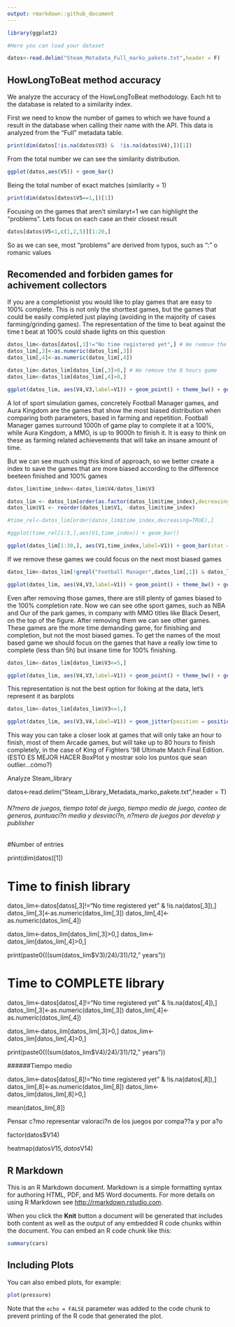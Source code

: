 ```yaml
---
output: rmarkdown::github_document
---
```


```r
library(ggplot2)

#Here you can load your dataset

datos<-read.delim("Steam_Metadata_Full_marko_pakete.txt",header = F)

```

## HowLongToBeat method accuracy 

We analyze the accuracy of the HowLongToBeat methodology. Each hit to the database is related to a similarity index. 

First we need to know the number of games to which we have found a result in the database when calling their name with the API. This data is analyzed from the "Full" metadata table.


```r
print(dim(datos[!is.na(datos$V3) &  !is.na(datos$V4),])[1])
```

From the total number we can see the similarity distribution.

```r
ggplot(datos,aes(V5)) + geom_bar()
```

Being the total number of exact matches (similarity = 1)

```r
print(dim(datos[datos$V5==1,])[1])
```

Focusing on the games that aren't similaryt=1 we can highlight the "problems". Lets focus on each case an their closest result

```r
datos[datos$V5<1,c(1,2,5)][1:20,]
```

So as we can see, most "problems" are derived from typos, such as ":" o romanic values

## Recomended and forbiden games for achivement collectors

If you are a completionist you would like to play games that are easy to 100% complete. This is not only the shorttest games, but the games that could be easily completed just playing (avoiding in the majority of cases farming/grinding games). The representation of the time to beat against the time t beat at 100% could shade lights on this question

```r
datos_lim<-datos[datos[,3]!="No time registered yet",] # We remove the entries with not time regisrered yet
datos_lim[,3]<-as.numeric(datos_lim[,3]) 
datos_lim[,4]<-as.numeric(datos_lim[,4])

datos_lim<-datos_lim[datos_lim[,3]>0,] # We remove the 0 hours game
datos_lim<-datos_lim[datos_lim[,4]>0,]

ggplot(datos_lim, aes(V4,V3,label=V1)) + geom_point() + theme_bw() + geom_text(hjust=0, vjust=0) + ylab("Tiempo pasartelo (h)") + xlab("Tiempo completarlo 100% (h)")
```

A lot of sport simulation games, concretely Football Manager games, and Aura Kingdom are the games that show the most biased distribution when comparing both parameters, based in farming and repetition. Football Manager games surround 1000h of game play to complete it at a 100%, while Aura Kingdom, a MMO, is up to 9000h to finish it. It is easy to think on these as farming related achievements that will take an insane amount of time.

But we can see much using this kind of approach, so we better create a index to save the games that are more biased according to the difference beeteen finished and 100% games

```r
datos_lim$time_index<-datos_lim$V4/datos_lim$V3

datos_lim <- datos_lim[order(as.factor(datos_lim$time_index),decreasing = T),]
datos_lim$V1 <- reorder(datos_lim$V1, -datos_lim$time_index)

#time_rel<-datos_lim[order(datos_lim$time_index,decreasing=TRUE),]

#ggplot(time_rel[1:5,],aes(V1,time_index)) + geom_bar()

ggplot(datos_lim[1:30,], aes(V1,time_index,label=V1)) + geom_bar(stat = "identity") + theme_bw() + theme(axis.text.x = element_text(angle=90, hjust=1))

```








If we remove these games we could focus on the next most biased games

```r
datos_lim<-datos_lim[!grepl("Football Manager",datos_lim[,1]) & datos_lim[,1]!="Aura Kingdom",]

ggplot(datos_lim, aes(V4,V3,label=V1)) + geom_point() + theme_bw() + geom_text(hjust=0, vjust=0) + ylab("Tiempo pasartelo (h)") + xlab("Tiempo completarlo 100% (h)")
```

Even after removing those games, there are still plenty of games biased to the 100% completion rate. Now we can see othe sport games, such as NBA and Our of the park games, in company with MMO titles like Black Desert, on the top of the figure. After removing them we can see other games. These games are the more time demanding game, for finishing and completion, but not the most biased games. To get the names of the most based game we should focus on the games that have a really low time to complete (less than 5h) but insane time for 100% finishing.

```r
datos_lim<-datos_lim[datos_lim$V3<=5,]

ggplot(datos_lim, aes(V4,V3,label=V1)) + geom_point() + theme_bw() + geom_text(hjust=0, vjust=0) + ylab("Tiempo pasartelo (h)") + xlab("Tiempo completarlo 100% (h)")
```

This representation is not the best option for lloking at the data, let's represent it as barplots

```r
datos_lim<-datos_lim[datos_lim$V3<=1,]

ggplot(datos_lim, aes(V3,V4,label=V1)) + geom_jitter(position = position_jitter(seed = 1)) + geom_text(position = position_jitter(seed = 1)) + theme_bw()
```
This way you can take a closer look at games that will only take an hour to finish, most of them Arcade games, but will take up to 80 hours to finish completely, in the case of King of Fighters '98 Ultimate Match Final Edition. (ESTO ES MEJOR HACER BoxPlot y mostrar solo los puntos que sean outlier...cómo?)

################################# Analyze Steam_library


datos<-read.delim("Steam_Library_Metadata_marko_pakete.txt",header = T)


###### N?mero de juegos, tiempo total de juego, tiempo medio de juego, conteo de generos, puntuaci?n media y desviaci?n, n?mero de juegos por develop y publisher

#Number of entries

print(dim(datos)[1])

# Time to finish library

datos_lim<-datos[datos[,3]!="No time registered yet" & !is.na(datos[,3]),]
datos_lim[,3]<-as.numeric(datos_lim[,3])
datos_lim[,4]<-as.numeric(datos_lim[,4])

datos_lim<-datos_lim[datos_lim[,3]>0,]
datos_lim<-datos_lim[datos_lim[,4]>0,]

print(paste0(((sum(datos_lim$V3)/24)/31)/12," years"))

# Time to COMPLETE library

datos_lim<-datos[datos[,4]!="No time registered yet" & !is.na(datos[,4]),]
datos_lim[,3]<-as.numeric(datos_lim[,3])
datos_lim[,4]<-as.numeric(datos_lim[,4])

datos_lim<-datos_lim[datos_lim[,3]>0,]
datos_lim<-datos_lim[datos_lim[,4]>0,]

print(paste0(((sum(datos_lim$V4)/24)/31)/12," years"))

######Tiempo medio

datos_lim<-datos[datos[,8]!="No time registered yet" & !is.na(datos[,8]),]
datos_lim[,8]<-as.numeric(datos_lim[,8])
datos_lim<-datos_lim[datos_lim[,8]>0,]

mean(datos_lim[,8])

######## Pensar c?mo representar valoraci?n de los juegos por compa??a y por a?o

factor(datos$V14)

heatmap(datos$V15,datos$V14)


####################

## R Markdown

This is an R Markdown document. Markdown is a simple formatting syntax for authoring HTML, PDF, and MS Word documents. For more details on using R Markdown see <http://rmarkdown.rstudio.com>.

When you click the **Knit** button a document will be generated that includes both content as well as the output of any embedded R code chunks within the document. You can embed an R code chunk like this:

```r
summary(cars)
```

## Including Plots

You can also embed plots, for example:

```r
plot(pressure)
```

Note that the `echo = FALSE` parameter was added to the code chunk to prevent printing of the R code that generated the plot.
